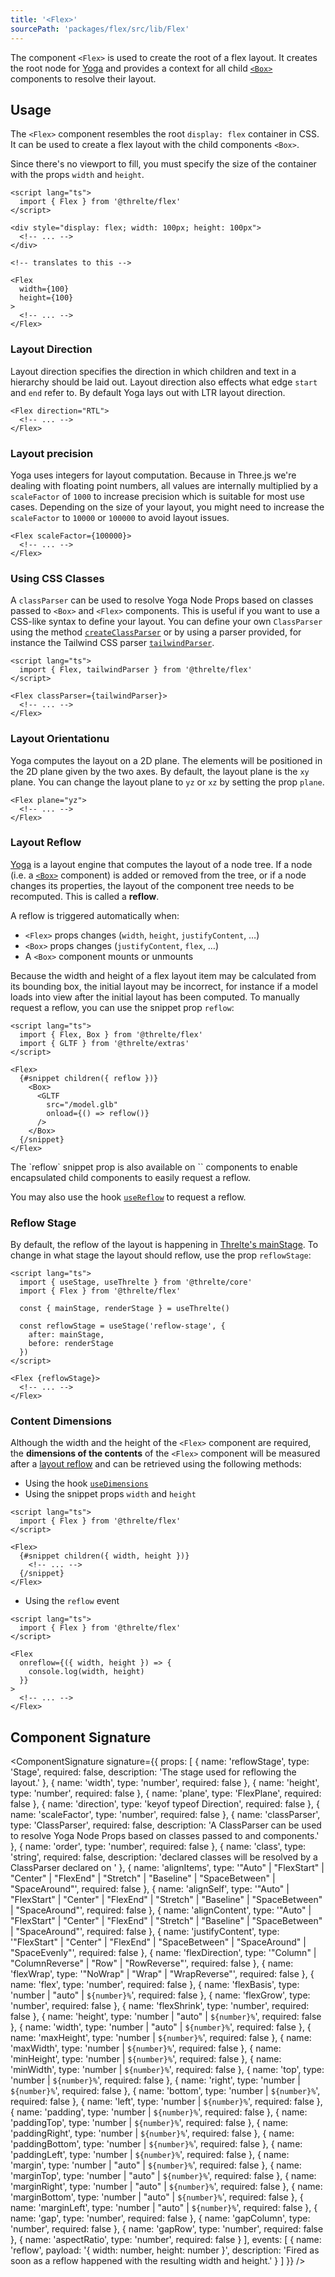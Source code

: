 ```yaml
---
title: '<Flex>'
sourcePath: 'packages/flex/src/lib/Flex'
---
```


The component `<Flex>` is used to create the root of a flex layout. It creates
the root node for [Yoga](https://yogalayout.com) and provides a context for all
child [`<Box>`](/reference/flex/box) components to resolve their layout.

## Usage

The `<Flex>` component resembles the root `display: flex` container in CSS. It
can be used to create a flex layout with the child components `<Box>`.

Since there's no viewport to fill, you must specify the size of the container
with the props `width` and `height`.

```svelte
<script lang="ts">
  import { Flex } from '@threlte/flex'
</script>

<div style="display: flex; width: 100px; height: 100px">
  <!-- ... -->
</div>

<!-- translates to this -->

<Flex
  width={100}
  height={100}
>
  <!-- ... -->
</Flex>
```

### Layout Direction

Layout direction specifies the direction in which children and text in a
hierarchy should be laid out. Layout direction also effects what edge `start` and
`end` refer to. By default Yoga lays out with LTR layout direction.

```svelte
<Flex direction="RTL">
  <!-- ... -->
</Flex>
```

### Layout precision

Yoga uses integers for layout computation. Because in Three.js we're dealing
with floating point numbers, all values are internally multiplied by a
`scaleFactor` of `1000` to increase precision which is suitable for most use
cases. Depending on the size of your layout, you might need to increase the
`scaleFactor` to `10000` or `100000` to avoid layout issues.

```svelte
<Flex scaleFactor={100000}>
  <!-- ... -->
</Flex>
```

### Using CSS Classes

A `classParser` can be used to resolve Yoga Node Props based on classes passed
to `<Box>` and `<Flex>` components. This is useful if you want to use a CSS-like
syntax to define your layout. You can define your own `ClassParser` using the
method [`createClassParser`](/reference/flex/create-class-parser) or by
using a parser provided, for instance the Tailwind CSS parser
[`tailwindParser`](/reference/flex/tailwind-parser).

```svelte
<script lang="ts">
  import { Flex, tailwindParser } from '@threlte/flex'
</script>

<Flex classParser={tailwindParser}>
  <!-- ... -->
</Flex>
```

### Layout Orientationu

Yoga computes the layout on a 2D plane. The elements will be positioned in the
2D plane given by the two axes. By default, the layout plane is the `xy` plane.
You can change the layout plane to `yz` or `xz` by setting the prop `plane`.

```svelte
<Flex plane="yz">
  <!-- ... -->
</Flex>
```

### Layout Reflow

[Yoga](https://yogalayout.com) is a layout engine that computes the layout of a
node tree. If a node (i.e. a [`<Box>`](/reference/flex/box) component) is added or removed
from the tree, or if a node changes its properties, the layout of the component
tree needs to be recomputed. This is called a **reflow**.

A reflow is triggered automatically when:

- `<Flex>` props changes (`width`, `height`, `justifyContent`, …)
- `<Box>` props changes (`justifyContent`, `flex`, …)
- A `<Box>` component mounts or unmounts

Because the width and height of a flex layout item may be calculated from its
bounding box, the initial layout may be incorrect, for instance if a model loads
into view after the initial layout has been computed. To manually request a
reflow, you can use the snippet prop `reflow`:

```svelte
<script lang="ts">
  import { Flex, Box } from '@threlte/flex'
  import { GLTF } from '@threlte/extras'
</script>

<Flex>
  {#snippet children({ reflow })}
    <Box>
      <GLTF
        src="/model.glb"
        onload={() => reflow()}
      />
    </Box>
  {/snippet}
</Flex>
```

<Tip type="tip">
  The `reflow` snippet prop is also available on `<Box>` components to enable
  encapsulated child components to easily request a reflow.
</Tip>

You may also use the hook [`useReflow`](/reference/flex/use-reflow) to request
a reflow.

### Reflow Stage

By default, the reflow of the layout is happening in [Threlte's
mainStage](/learn/basics/scheduling-tasks#default-stages). To change in
what stage the layout should reflow, use the prop `reflowStage`:

```svelte
<script lang="ts">
  import { useStage, useThrelte } from '@threlte/core'
  import { Flex } from '@threlte/flex'

  const { mainStage, renderStage } = useThrelte()

  const reflowStage = useStage('reflow-stage', {
    after: mainStage,
    before: renderStage
  })
</script>

<Flex {reflowStage}>
  <!-- ... -->
</Flex>
```

### Content Dimensions

Although the width and the height of the `<Flex>` component are required, the
**dimensions of the contents** of the `<Flex>` component will be measured after a
[layout reflow](#layout-reflow) and can be retrieved using the following methods:

- Using the hook [`useDimensions`](/reference/flex/use-dimensions)
- Using the snippet props `width` and `height`

```svelte
<script lang="ts">
  import { Flex } from '@threlte/flex'
</script>

<Flex>
  {#snippet children({ width, height })}
    <!-- ... -->
  {/snippet}
</Flex>
```

- Using the `reflow` event

```svelte
<script lang="ts">
  import { Flex } from '@threlte/flex'
</script>

<Flex
  onreflow={({ width, height }) => {
    console.log(width, height)
  }}
>
  <!-- ... -->
</Flex>
```

## Component Signature

<ComponentSignature
  signature={{
    props: [
      {
        name: 'reflowStage',
        type: 'Stage',
        required: false,
        description: 'The stage used for reflowing the layout.'
      },
      { name: 'width', type: 'number', required: false },
      { name: 'height', type: 'number', required: false },
      { name: 'plane', type: 'FlexPlane', required: false },
      { name: 'direction', type: 'keyof typeof Direction', required: false },
      { name: 'scaleFactor', type: 'number', required: false },
      {
        name: 'classParser',
        type: 'ClassParser',
        required: false,
        description:
          'A ClassParser can be used to resolve Yoga Node Props based on classes passed to <Box> and <Flex> components.'
      },
      { name: 'order', type: 'number', required: false },
      {
        name: 'class',
        type: 'string',
        required: false,
        description: 'declared classes will be resolved by a ClassParser declared on <Flex>'
      },
      {
        name: 'alignItems',
        type: '"Auto" | "FlexStart" | "Center" | "FlexEnd" | "Stretch" | "Baseline" | "SpaceBetween" | "SpaceAround"',
        required: false
      },
      {
        name: 'alignSelf',
        type: '"Auto" | "FlexStart" | "Center" | "FlexEnd" | "Stretch" | "Baseline" | "SpaceBetween" | "SpaceAround"',
        required: false
      },
      {
        name: 'alignContent',
        type: '"Auto" | "FlexStart" | "Center" | "FlexEnd" | "Stretch" | "Baseline" | "SpaceBetween" | "SpaceAround"',
        required: false
      },
      {
        name: 'justifyContent',
        type: '"FlexStart" | "Center" | "FlexEnd" | "SpaceBetween" | "SpaceAround" | "SpaceEvenly"',
        required: false
      },
      {
        name: 'flexDirection',
        type: '"Column" | "ColumnReverse" | "Row" | "RowReverse"',
        required: false
      },
      { name: 'flexWrap', type: '"NoWrap" | "Wrap" | "WrapReverse"', required: false },
      { name: 'flex', type: 'number', required: false },
      { name: 'flexBasis', type: 'number | "auto" | `${number}%`', required: false },
      { name: 'flexGrow', type: 'number', required: false },
      { name: 'flexShrink', type: 'number', required: false },
      { name: 'height', type: 'number | "auto" | `${number}%`', required: false },
      { name: 'width', type: 'number | "auto" | `${number}%`', required: false },
      { name: 'maxHeight', type: 'number | `${number}%`', required: false },
      { name: 'maxWidth', type: 'number | `${number}%`', required: false },
      { name: 'minHeight', type: 'number | `${number}%`', required: false },
      { name: 'minWidth', type: 'number | `${number}%`', required: false },
      { name: 'top', type: 'number | `${number}%`', required: false },
      { name: 'right', type: 'number | `${number}%`', required: false },
      { name: 'bottom', type: 'number | `${number}%`', required: false },
      { name: 'left', type: 'number | `${number}%`', required: false },
      { name: 'padding', type: 'number | `${number}%`', required: false },
      { name: 'paddingTop', type: 'number | `${number}%`', required: false },
      { name: 'paddingRight', type: 'number | `${number}%`', required: false },
      { name: 'paddingBottom', type: 'number | `${number}%`', required: false },
      { name: 'paddingLeft', type: 'number | `${number}%`', required: false },
      { name: 'margin', type: 'number | "auto" | `${number}%`', required: false },
      { name: 'marginTop', type: 'number | "auto" | `${number}%`', required: false },
      { name: 'marginRight', type: 'number | "auto" | `${number}%`', required: false },
      { name: 'marginBottom', type: 'number | "auto" | `${number}%`', required: false },
      { name: 'marginLeft', type: 'number | "auto" | `${number}%`', required: false },
      { name: 'gap', type: 'number', required: false },
      { name: 'gapColumn', type: 'number', required: false },
      { name: 'gapRow', type: 'number', required: false },
      { name: 'aspectRatio', type: 'number', required: false }
    ],
    events: [
      {
        name: 'reflow',
        payload: '{ width: number, height: number }',
        description: 'Fired as soon as a reflow happened with the resulting width and height.'
      }
    ]
  }}
/>
